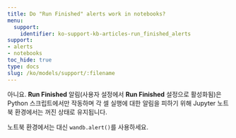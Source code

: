 ```yaml
---
title: Do "Run Finished" alerts work in notebooks?
menu:
  support:
    identifier: ko-support-kb-articles-run_finished_alerts
support:
- alerts
- notebooks
toc_hide: true
type: docs
slug: /ko/models/support/:filename
---
```


아니요. **Run Finished** 알림(사용자 설정에서 **Run Finished** 설정으로 활성화됨)은 Python 스크립트에서만 작동하며 각 셀 실행에 대한 알림을 피하기 위해 Jupyter 노트북 환경에서는 꺼진 상태로 유지됩니다.

노트북 환경에서는 대신 `wandb.alert()`를 사용하세요.
